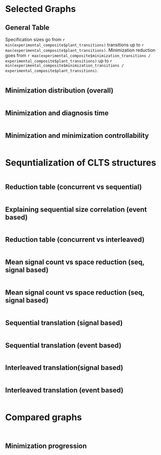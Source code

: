 ```yaml
---
title: "Behavior Minimization"
author: "Mariano Cerrutti"
date: "5/26/2020"
output:
  html_document:
    df_print: paged
  pdf_document: default
---
```


```r
knitr::opts_chunk$set(echo = FALSE,
                      results= "asis")
#install.packages("dplyr")
#install.packages("magrittr")
#install.packages("ggplot2")
#install.packages("jsonlite")
#install.packages("plot3D")
library(dplyr)
library(magrittr)
library(ggplot2)
library(jsonlite)
library(gridExtra)
library(grid)
library(lattice)
library(knitr)
library(scales)
library(plot3D)
library(stringr)
suppressMessages(library(dplyr))
suppressMessages(library(ggplot2))
#experimental_composite <- read.csv(file='/home/mariano/code/henos-automata/doc/experimental_setting/tmp_results/general_data_composite.csv')
experimental_composite <- read.csv(file='/home/mariano/code/henos-automata/doc/experimental_setting/tmp_results/unrealizable_data_composite.csv')
genbuf_missing <- subset(experimental_composite, grepl("automaton_missing_assumption", name, fixed=TRUE))
genbuf_removed <- subset(experimental_composite, grepl("automaton_removed_env_safety", name, fixed=TRUE))
collector_missing <- subset(experimental_composite, grepl("v1_missing_assumption", name, fixed=TRUE))
robot_samples <- subset(experimental_composite, grepl("robot", name, fixed=TRUE))

```
<style type="text/css">
.twoC {width: 100%}
.clearer {clear: both}
.twoC .table {max-width: 50%; float: right}
.twoC img {max-width: 50%; float: left}
table {
  margin: auto;
  border-top: 1px solid #666;
  border-bottom: 1px solid #666;
}
table thead th { border-bottom: 1px solid #ddd; }
th, td { padding: 5px; }
thead, tfoot, tr:nth-child(even) { background: #eee; }
pre{display:none;}
</style>

# Selected Graphs

## General Table

Specification sizes go from `r min(experimental_composite$plant_transitions)` transitions up to `r max(experimental_composite$plant_transitions)`.
Minimization reduction goes from `r max(experimental_composite$minimization_transitions / experimental_composite$plant_transitions)` up to `r min(experimental_composite$minimization_transitions / experimental_composite$plant_transitions)`.

```r
times_table <- experimental_composite[c(1,7)]
times_table$liveness_count <- experimental_composite$guarantees_count + experimental_composite$assumptions_count
times_table$plant_transitions <- experimental_composite$plant_transitions
times_table$minimization_transitions <- experimental_composite$minimization_transitions
times_table$reduction <- experimental_composite$minimization_transitions / experimental_composite$plant_transitions
times_table$steps <- experimental_composite$diagnosis_steps
times_table <- times_table %>%
  group_by(name) %>%
  summarize(diag <- mean(diagnosis_time), liveness <- max(liveness_count), plant_trans <- max(plant_transitions),
            min_trans <- max(minimization_transitions), red <- mean(reduction), steps <- max(steps))
kable(times_table, caption = "Times table", col.names=c("Specification","Diagnosis(s)","Liveness fluents", "Plant transitions", "Min. transitions","Minimization pct.(%)","Min. steps"))
```

## Minimization distribution (overall)

```r
experimental_composite$m_coeff = experimental_composite$minimization_transitions / experimental_composite$plant_transitions
experimental_composite$relative_time = experimental_composite$diagnosis_time / experimental_composite$plant_transitions
experimental_composite$relative_time_liveness = experimental_composite$diagnosis_time / (experimental_composite$plant_transitions + experimental_composite$assumptions_count + experimental_composite$guarantees_count)
ggplot(experimental_composite, aes(x=m_coeff)) + 
  labs(title="Minimization distribution", subtitle="Overall") +
  xlab("Minimization rate") +
  ylab("Count") + 
    geom_histogram(color="black",fill="white")
```


## Minimization and diagnosis time
```r
#sive vs diagnosis time
ggplot(experimental_composite, aes(x=plant_transitions, y=diagnosis_time)) +
	labs(title="Size vs diagnosis time") +
	xlab(expression(paste("|",Delta["E"],"|"))) +
	ylab("Diagnosis time (s)") +
	scale_y_log10() +
	scale_x_log10() +	
	geom_point(color='red') +	
	geom_smooth(method='lm')
```

## Minimization and minimization controllability

```r
#plant controllability vs minimization amount
c_coeff = experimental_composite$minimization_controllable_transitions / experimental_composite$plant_transitions	
m_coeff = experimental_composite$minimization_transitions / experimental_composite$plant_transitions	
ggplot(experimental_composite, aes(x=c_coeff, y=m_coeff)) +
	labs(title="Minimization controllability vs minimization amount") +
	xlab("Minimization controllability") +
	ylab("Reduction") +
	scale_y_log10() +
	scale_x_log10() +	
	geom_point(color='red') +
	geom_smooth(method='lm')	
```

# Sequntialization of CLTS structures

```r
seq_composite <- read.csv(file='/home/mariano/code/henos-automata/doc/experimental_setting/tmp_results/seq_data_composite.csv')

seq_composite_genbuf_4 <- dplyr::filter(seq_composite, grepl("genbuf_4",filename))
seq_composite_arbiter_3 <- dplyr::filter(seq_composite, grepl("arbiter_3",filename))

seq_composite_game <- dplyr::filter(seq_composite, !grepl("intrlvd",filename) & !grepl("seq",filename))
seq_composite_intrlvd <- dplyr::filter(seq_composite, grepl("intrlvd",filename))
seq_composite_seq <- dplyr::filter(seq_composite, grepl("seq",filename))
seq_composite_game_intrlvd_conform <- seq_composite_game[-c(21,22,23,27),]

seq_composite_game$seq_states <- seq_composite_seq$states_count
seq_composite_game$seq_transitions <- seq_composite_seq$transitions_count
seq_composite_game$states_ratio <- seq_composite_game$states_count / seq_composite_seq$states_count
seq_composite_game$transitions_ratio <- seq_composite_game$transitions_count / seq_composite_seq$transitions_count;
seq_composite_game$states_ratio_vs_mean_signals <- seq_composite_game$mean_signals_t / (seq_composite_game$states_count / seq_composite_seq$states_count);
seq_composite_game$trans_times_mean_signals <- (seq_composite_game$mean_signals_t+2) * seq_composite_game$transitions_count;
seq_composite_game$trans_times_mean_signals_vs_seq_states <- (seq_composite_game$seq_states - seq_composite_game$states_count) / seq_composite_game$trans_times_mean_signals;
seq_composite_game$trans_vs_states <- seq_composite_game$transitions_count / seq_composite_game$states_count;

seq_composite_game_intrlvd_conform$intrlvd_states <- seq_composite_intrlvd$states_count
seq_composite_game_intrlvd_conform$intrlvd_transitions <- seq_composite_intrlvd$transitions_count
seq_composite_game_intrlvd_conform$states_ratio <- seq_composite_game_intrlvd_conform$states_count / seq_composite_intrlvd$states_count
seq_composite_game_intrlvd_conform$transitions_ratio <- seq_composite_game_intrlvd_conform$transitions_count / seq_composite_intrlvd$transitions_count;
seq_composite_game_intrlvd_conform$states_ratio_vs_mean_signals <- seq_composite_game_intrlvd_conform$mean_signals_t / (seq_composite_game_intrlvd_conform$states_count / seq_composite_intrlvd$states_count);
seq_composite_game_intrlvd_conform$trans_times_mean_signals <- (seq_composite_game_intrlvd_conform$mean_signals_t+2) * seq_composite_game_intrlvd_conform$transitions_count;
seq_composite_game_intrlvd_conform$trans_times_mean_signals_vs_intrlvd_states <- (seq_composite_game_intrlvd_conform$intrlvd_states - seq_composite_game_intrlvd_conform$states_count) / seq_composite_game_intrlvd_conform$trans_times_mean_signals;
seq_composite_game_intrlvd_conform$trans_vs_states <- seq_composite_game_intrlvd_conform$transitions_count / seq_composite_game_intrlvd_conform$states_count;

seq_composite_game_no_robot <- dplyr::filter(seq_composite_game, !grepl("robot",filename))
seq_composite_game_robot <- dplyr::filter(seq_composite_game, grepl("robot",filename))
seq_composite_game_intrlvd_conform_no_robot <- dplyr::filter(seq_composite_game_intrlvd_conform, !grepl("robot",filename))
seq_composite_game_intrlvd_conform_robot <- dplyr::filter(seq_composite_game_intrlvd_conform, !grepl("robot",filename))
```

## Reduction table (concurrent vs sequential)

```r
#, col.names=c("Specification","Diagnosis(s)","Liveness fluents", "Plant transitions", "Min. transitions","Minimization pct.(%)","Min. steps")
table_seq_composite_game_no_robot <- subset(seq_composite_game_no_robot, select = c(filename, states_count, seq_states, states_ratio, transitions_count, seq_transitions, transitions_ratio, mean_delta_s, mean_signals_t, trans_times_mean_signals, trans_times_mean_signals_vs_seq_states, trans_vs_states))
table_seq_composite_game_no_robot$filename <- str_replace_all(table_seq_composite_game_no_robot$filename, "/tmp/", "")
table_seq_composite_game_no_robot$filename <- str_replace_all(table_seq_composite_game_no_robot$filename, ".diag", "")
table_seq_composite_game_no_robot$filename <- str_replace_all(table_seq_composite_game_no_robot$filename, ".game", "")
table_seq_composite_game_no_robot$filename <- str_replace_all(table_seq_composite_game_no_robot$filename, ".fsp", "")
table_seq_composite_game_no_robot$filename <- str_replace_all(table_seq_composite_game_no_robot$filename, "_", " ")
kable(table_seq_composite_game_no_robot, caption = "Concurrent vs seq", col.names=c("Specification","#States","#Seq. states","#States/#Seq. states", "#Transitions", "#Seq. trans", "#Trans/#Seq, Trans","Mean out(s)","Mean signals per trans.", "#Trans x mean signals", "#Seq. states/#Trans x mean signals", "#Trans./#States"))
```


## Explaining sequential size correlation (event based)

```r
ggplot(table_seq_composite_game_no_robot, aes(x=trans_times_mean_signals_vs_seq_states, y=trans_vs_states, label=filename)) +
  geom_point() +geom_text(aes(label=filename),hjust=0, vjust=0)+
  labs(title="Seq. size explanation 1") +
  xlab("#Seq. states/#Trans x mean signals") +
  ylab("#Trans./#States") +	
  geom_point(color='red') +	
  
	geom_smooth(method='lm')

ggplot(table_seq_composite_game_no_robot, aes(x=states_ratio, y=trans_vs_states, label=filename)) +
  geom_point() +geom_text(aes(label=filename),hjust=0, vjust=0)+
  labs(title="Seq. size explanation 2") +
  xlab("#States/#Seq. States") +
  ylab("#Trans./#States") +	
  geom_point(color='red') +	
    scale_y_log10() +
    scale_x_log10() +
	geom_smooth(method='lm')
```

## Reduction table (concurrent vs interleaved)

```r
#, col.names=c("Specification","Diagnosis(s)","Liveness fluents", "Plant transitions", "Min. transitions","Minimization pct.(%)","Min. steps")
table_intrlvd_composite_game_no_robot <- subset(seq_composite_game_intrlvd_conform_no_robot, select = c(filename, states_count, intrlvd_states, states_ratio, transitions_count, intrlvd_transitions, transitions_ratio, mean_delta_s, mean_signals_t, trans_times_mean_signals, trans_times_mean_signals_vs_intrlvd_states, trans_vs_states))
table_intrlvd_composite_game_no_robot$filename <- str_replace_all(table_intrlvd_composite_game_no_robot$filename, "/tmp/", "")
table_intrlvd_composite_game_no_robot$filename <- str_replace_all(table_intrlvd_composite_game_no_robot$filename, ".diag", "")
table_intrlvd_composite_game_no_robot$filename <- str_replace_all(table_intrlvd_composite_game_no_robot$filename, ".game", "")
table_intrlvd_composite_game_no_robot$filename <- str_replace_all(table_intrlvd_composite_game_no_robot$filename, ".fsp", "")
table_intrlvd_composite_game_no_robot$filename <- str_replace_all(table_intrlvd_composite_game_no_robot$filename, "_", " ")
kable(table_intrlvd_composite_game_no_robot, caption = "Concurrent vs interleaved", col.names=c("Specification","#States","#Intrlvd. States","#States/#Intrlvd. States", "#Transitions","#Intrlvd. Trans", "#Trans/#Intrlvd. Trans","Mean out(s)","Mean signals per trans.", "#Trans x mean signals", "#Intrlvd. states/#Trans x mean signals", "#Trans./#States"))
```

## Mean signal count vs space reduction (seq, signal based)

```r
x <- seq_composite_game_no_robot$states_count
y <- seq_composite_game_no_robot$states_ratio
z <- seq_composite_game_no_robot$mean_signals_t
# Compute the linear regression 
fit <- lm(z ~ x + y)
# create a grid from the x and y values (min to max) and predict values for every point
# this will become the regression plane
grid.lines = 20
x.pred <- seq(min(x), max(x), length.out = grid.lines)
y.pred <- seq(min(y), max(y), length.out = grid.lines)
xy <- expand.grid( x = x.pred, y = y.pred)
z.pred <- matrix(predict(fit, newdata = xy), 
                 nrow = grid.lines, ncol = grid.lines)
# create the fitted points for droplines to the surface
fitpoints <- predict(fit)
# scatter plot with regression plane
scatter3D(x, y, z, pch = 19, cex = 1,colvar = NULL, col="red", theta = -30, phi = 0, bty="b",
          xlab = "|S|", ylab = "|S|/|S'|", zlab = "mean sig. x trans.", surf = list(x = x.pred, y = y.pred, z = z.pred,  
                      facets = TRUE, fit = fitpoints, col=ramp.col (col = c("dodgerblue3","seagreen2"), n = 300, alpha=0.5), border="black"), main = "Mean signal count vs space reduction (seq, signal based)")
 
```

## Mean signal count vs space reduction (seq, signal based)

```r
x <- seq_composite_game_no_robot$transitions_count
y <- seq_composite_game_no_robot$transitions_ratio
z <- seq_composite_game_no_robot$mean_signals_t
# Compute the linear regression 
fit <- lm(z ~ x + y)
# create a grid from the x and y values (min to max) and predict values for every point
# this will become the regression plane
grid.lines = 20
x.pred <- seq(min(x), max(x), length.out = grid.lines)
y.pred <- seq(min(y), max(y), length.out = grid.lines)
xy <- expand.grid( x = x.pred, y = y.pred)
z.pred <- matrix(predict(fit, newdata = xy), 
                 nrow = grid.lines, ncol = grid.lines)
# create the fitted points for droplines to the surface
fitpoints <- predict(fit)
# scatter plot with regression plane
scatter3D(x, y, z, pch = 19, cex = 1,colvar = NULL, col="red", theta = -30, phi = 0, bty="b",
          xlab = "|Delta|", ylab = "|Delta|/|Delta'|", zlab = "mean sig. x trans.", surf = list(x = x.pred, y = y.pred, z = z.pred,  
                      facets = TRUE, fit = fitpoints, col=ramp.col (col = c("dodgerblue3","seagreen2"), n = 300, alpha=0.5), border="black"), main = "Mean signal count vs trans. reduction (seq, signal based)")
 
```

## Sequential translation (signal based)

```r


ggplot(seq_composite_game_no_robot, aes(x=states_count, y=states_ratio)) +
  labs(title="Seq. states reduction ratio (signal based)") +
  xlab("|S_E|") +
  ylab("Reduction") +
  scale_y_log10() +
  scale_x_log10() +	
  geom_point(color='red') +	
	geom_smooth(method='lm')

ggplot(seq_composite_game_no_robot, aes(x=transitions_count, y=transitions_ratio)) +
  labs(title="Seq. transition reduction ratio (signal based)") +
  xlab("|Delta_E|") +
  ylab("Reduction") +
  scale_y_log10() +
  scale_x_log10() +	
  geom_point(color='red')  +	
	geom_smooth(method='lm')

ggplot(seq_composite_game_no_robot, aes(x=mean_signals_t, y=states_ratio)) +
  labs(title="Seq. states reduction ratio vs mean signals") +
  xlab("mean(signals per trans.)") +
  ylab("Reduction") +
  scale_y_log10() +
  scale_x_log10() +	
  geom_point(color='red')  +	
	geom_smooth(method='lm')

ggplot(seq_composite_game_no_robot, aes(x=mean_signals_t, y=transitions_ratio)) +
  labs(title="Seq. transition reduction ratio vs mean signals") +
  xlab("mean(signals per trans.)") +
  ylab("Reduction") +
  scale_y_log10() +
  scale_x_log10() +	
  geom_point(color='red')  +	
	geom_smooth(method='lm')
```

## Sequential translation (event based)

```r
ggplot(seq_composite_game_robot, aes(x=states_count, y=states_ratio)) +
  labs(title="Seq. states reduction ratio (event based)") +
  xlab("|S_E|") +
  ylab("Reduction") +
  scale_y_log10() +
  scale_x_log10() +	
  geom_point(color='red') +	
	geom_smooth(method='lm')

ggplot(seq_composite_game_robot, aes(x=transitions_count, y=transitions_ratio)) +
  labs(title="Seq. transition reduction ratio (event based)") +
  xlab("|Delta_E|") +
  ylab("Reduction") +
  scale_y_log10() +
  scale_x_log10() +	
  geom_point(color='red') +	
	geom_smooth(method='lm')
```

## Interleaved translation(signal based)

```r
ggplot(seq_composite_game_intrlvd_conform_no_robot, aes(x=states_count, y=states_ratio)) +
  labs(title="Seq. states reduction ratio (signal based)") +
  xlab("|S_E|") +
  ylab("Reduction") +
  scale_y_log10() +
  scale_x_log10() +	
  geom_point(color='red') +	
	geom_smooth(method='lm')

ggplot(seq_composite_game_intrlvd_conform_no_robot, aes(x=transitions_count, y=transitions_ratio)) +
  labs(title="Seq. transition reduction ratio (signal based)") +
  xlab("|Delta_E|") +
  ylab("Reduction") +
  scale_y_log10() +
  scale_x_log10() +	
  geom_point(color='red') +	
	geom_smooth(method='lm')
```

## Interleaved translation (event based)
```r

ggplot(seq_composite_game_intrlvd_conform_robot, aes(x=states_count, y=states_ratio)) +
  labs(title="Seq. states reduction ratio (event based)") +
  xlab("|S_E|") +
  ylab("Reduction") +
  scale_y_log10() +
  scale_x_log10() +	
  geom_point(color='red') +	
	geom_smooth(method='lm')

ggplot(seq_composite_game_intrlvd_conform_robot, aes(x=transitions_count, y=transitions_ratio)) +
  labs(title="Seq. transition reduction ratio (event based)") +
  xlab("|Delta_E|") +
  ylab("Reduction") +
  scale_y_log10() +
  scale_x_log10() +	
  geom_point(color='red') +	
	geom_smooth(method='lm')
```

# Compared graphs

```r
#rows, cols
sizediag_g_ass <- ggplot(genbuf_missing, aes(x=plant_transitions, y=diagnosis_time)) +
	labs(title="Genbuf.ass.") +
	xlab(expression(paste("|",Delta["E"],"|"))) +
	ylab("Diagnosis time (s)") +
	scale_y_log10() +
	scale_x_log10() +	
	geom_point(color='red') +	
	geom_smooth(method='lm')
sizediag_safety <- ggplot(genbuf_removed, aes(x=plant_transitions, y=diagnosis_time)) +
	labs(title="Genbuf.safety") +
	xlab(expression(paste("|",Delta["E"],"|"))) +
	ylab("Diagnosis time (s)") +
	scale_y_log10() +
	scale_x_log10() +	
	geom_point(color='red') +	
	geom_smooth(method='lm')
sizediag_collector <- ggplot(collector_missing, aes(x=plant_transitions, y=diagnosis_time)) +
	labs(title="Collector") +
	xlab(expression(paste("|",Delta["E"],"|"))) +
	ylab("Diagnosis time (s)") +
	scale_y_log10() +
	scale_x_log10() +	
	geom_point(color='red') +	
	geom_smooth(method='lm')	
sizediag_exploration <- ggplot(robot_samples, aes(x=plant_transitions, y=diagnosis_time)) +
	labs(title="Robot") +
	xlab(expression(paste("|",Delta["E"],"|"))) +
	ylab("Diagnosis time (s)") +
	scale_y_log10() +
	scale_x_log10() +	
	geom_point(color='red') +	
	geom_smooth(method='lm')
plantminsize_g_ass <- ggplot(genbuf_missing, aes(x=plant_transitions, y=minimization_transitions)) +
	labs(title="Genbuf.ass.") +
	xlab(expression(paste("|",Delta[E],"|"))) +
	ylab(expression(paste("|",Delta[paste("E","'")],"|"))) +
	scale_y_log10() +
	scale_x_log10() +	
	geom_point(color='red') +	
	geom_smooth(method='lm')	
plantminsize_safety <- ggplot(genbuf_removed, aes(x=plant_transitions, y=minimization_transitions)) +
	labs(title="Genbuf.safety") +
	xlab(expression(paste("|",Delta[E],"|"))) +
	ylab(expression(paste("|",Delta[paste("E","'")],"|"))) +
	scale_y_log10() +
	scale_x_log10() +	
	geom_point(color='red') +	
	geom_smooth(method='lm')		
plantminsize_collector <- ggplot(collector_missing, aes(x=plant_transitions, y=minimization_transitions)) +
	labs(title="Collector") +
	xlab(expression(paste("|",Delta[E],"|"))) +
	ylab(expression(paste("|",Delta[paste("E","'")],"|"))) +
	scale_y_log10() +
	scale_x_log10() +	
	geom_point(color='red') 
#+	geom_smooth(method='lm')	
plantminsize_exploration <- ggplot(robot_samples, aes(x=plant_transitions, y=minimization_transitions)) +
	labs(title="Robot") +
	xlab(expression(paste("|",Delta[E],"|"))) +
	ylab(expression(paste("|",Delta[paste("E","'")],"|"))) +
	scale_y_log10() +
	scale_x_log10() +	
	geom_point(color='red') +	
	geom_smooth(method='lm')	
c_coeff_ga = genbuf_missing$plant_controllable_transitions / genbuf_missing$plant_transitions	
m_coeff_ga = genbuf_missing$minimization_transitions / genbuf_missing$plant_transitions	
control_g_ass <- ggplot(genbuf_missing, aes(x=c_coeff_ga, y=m_coeff_ga)) +
	labs(title="Genbuf.ass") +
	xlab("Controllability") +
	ylab("Reduction") +
	scale_y_log10() +
	scale_x_log10() +	
	geom_point(color='red') +
	geom_smooth(method='lm')	
c_coeff_gs = genbuf_removed$plant_controllable_transitions / genbuf_removed$plant_transitions	
m_coeff_gs = genbuf_removed$minimization_transitions / genbuf_removed$plant_transitions	
control_safety <- ggplot(genbuf_removed, aes(x=c_coeff_gs, y=m_coeff_gs)) +
	labs(title="Genbuf.safety") +
	xlab("Controllability") +
	ylab("Reduction") +
	scale_y_log10() +
	scale_x_log10() +	
	geom_point(color='red') +
	geom_smooth(method='lm')
c_coeff_c = collector_missing$plant_controllable_transitions / collector_missing$plant_transitions	
m_coeff_c = collector_missing$minimization_transitions / collector_missing$plant_transitions	
control_collector <- ggplot(collector_missing, aes(x=c_coeff_c, y=m_coeff_c)) +
	labs(title="Collector") +
	xlab("Controllability") +
	ylab("Reduction") +
	scale_y_log10() +
	scale_x_log10() +	
	geom_point(color='red') 
# +	geom_smooth(method='lm')
c_coeff_r = robot_samples$plant_controllable_transitions / robot_samples$plant_transitions	
m_coeff_r = robot_samples$minimization_transitions / robot_samples$plant_transitions	
control_robot <- ggplot(robot_samples, aes(x=c_coeff_r, y=m_coeff_r)) +
	labs(title="Robot") +
	xlab("Controllability") +
	ylab("Reduction") +
	scale_y_log10() +
	scale_x_log10() +	
	geom_point(color='red') +
	geom_smooth(method='lm')	
m_c_coeff_ga = genbuf_missing$minimization_controllable_transitions / genbuf_missing$plant_transitions	
m_m_coeff_ga = genbuf_missing$minimization_transitions / genbuf_missing$plant_transitions	
m_control_g_ass <- ggplot(genbuf_missing, aes(x=m_c_coeff_ga, y=m_m_coeff_ga)) +
	labs(title="Genbuf.ass") +
	xlab("Min. Cont.") +
	ylab("Reduction") +
	scale_y_log10() +
	scale_x_log10() +	
	geom_point(color='red') +
	geom_smooth(method='lm')	
m_c_coeff_gs = genbuf_removed$minimization_controllable_transitions / genbuf_removed$plant_transitions	
m_m_coeff_gs = genbuf_removed$minimization_transitions / genbuf_removed$plant_transitions	
m_control_safety <- ggplot(genbuf_removed, aes(x=m_c_coeff_gs, y=m_m_coeff_gs)) +
	labs(title="Genbuf.safety") +
	xlab("Min. Cont.") +
	ylab("Reduction") +
	scale_y_log10() +
	scale_x_log10() +	
	geom_point(color='red') +
	geom_smooth(method='lm')
m_c_coeff_c = collector_missing$minimization_controllable_transitions / collector_missing$plant_transitions	
m_m_coeff_c = collector_missing$minimization_transitions / collector_missing$plant_transitions	
m_control_collector <- ggplot(collector_missing, aes(x=m_c_coeff_c, y=m_m_coeff_c)) +
	labs(title="Collector") +
	xlab("Min. Cont.") +
	ylab("Reduction") +
	scale_y_log10() +
	scale_x_log10() +	
	geom_point(color='red') +
  geom_smooth(method='lm')
m_c_coeff_r = robot_samples$minimization_controllable_transitions / robot_samples$plant_transitions	
m_m_coeff_r = robot_samples$minimization_transitions / robot_samples$plant_transitions	
m_control_robot <- ggplot(robot_samples, aes(x=m_c_coeff_r, y=m_m_coeff_r)) +
	labs(title="Robot") +
	xlab("Min. Cont.") +
	ylab("Reduction") +
	scale_y_log10() +
	scale_x_log10() +	
	geom_point(color='red') +
	geom_smooth(method='lm')	
```

```r
grid.arrange(sizediag_g_ass, sizediag_safety, sizediag_collector, sizediag_exploration, plantminsize_g_ass, plantminsize_safety, plantminsize_collector, plantminsize_exploration, control_g_ass, control_safety, control_collector, control_robot, m_control_g_ass, m_control_safety, m_control_collector, m_control_robot, ncol=4)
```

## Minimization progression
<div class="twoC">
```r
steps_path = "/home/mariano/code/henos-automata/doc/experimental_setting/tmp_results/steps/"
steps_files = list.files(path=steps_path, pattern="*.csv")
#for (i in 1:length(steps_files)) steps_df[i] <- read.csv(steps_files[i])

effective_plots <- 0
for (i in 1:length(steps_files)){
  df <- read.csv(file=paste(steps_path, steps_files[i], sep=''))
  if(length(df$step) < 2){
    next
  }
  effective_plots <- effective_plots + 1
}
#layout(matrix(1:effective_plots*2,nc=2, nr= effective_plots,byr=T))
for (i in 1:length(steps_files)){
  df <- read.csv(file=paste(steps_path, steps_files[i], sep=''))
  if(length(df$step) < 2){
    next
  }
  time_plot <- ggplot(df, aes(x=step, y=time, group=i)) +
  geom_line(linetype="dashed", color="blue", size=1.2)+
  geom_point(color="red", size=3) + 
  labs(title=steps_files[i]) +
	xlab("Steps") +
	ylab("Time (s)") 
  print(time_plot)
  size_plot <- ggplot(df, aes(x=step, y=size, group=i)) +
  geom_line(linetype="dashed", color="blue", size=1.2)+
  geom_point(color="red", size=3) + 
  labs(title=steps_files[i]) +
	xlab("Steps") +
	ylab(expression(paste("|",Delta[paste("E","'")],"|")))
  print(size_plot)  
}


```
</div>
<div class="clearer"></div>
